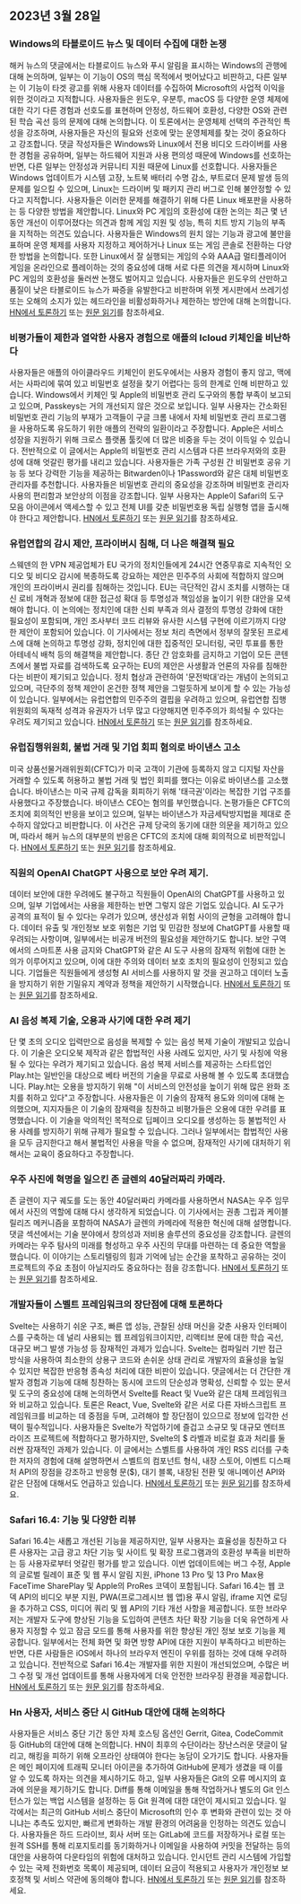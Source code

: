 

<CallToAction />

<Steps>

## 2023년 3월 28일

### Windows의 타블로이드 뉴스 및 데이터 수집에 대한 논쟁

해커 뉴스의 댓글에서는 타블로이드 뉴스와 푸시 알림을 표시하는 Windows의 관행에 대해 논의하며, 일부는 이 기능이 OS의 핵심 목적에서 벗어났다고 비판하고, 다른 일부는 이 기능이 타겟 광고를 위해 사용자 데이터를 수집하여 Microsoft의 사업적 이익을 위한 것이라고 지적합니다. 사용자들은 윈도우, 우분투, macOS 등 다양한 운영 체제에 대한 각기 다른 경험과 선호도를 표현하며 안정성, 하드웨어 호환성, 다양한 OS와 관련된 학습 곡선 등의 문제에 대해 논의합니다. 이 토론에서는 운영체제 선택의 주관적인 특성을 강조하며, 사용자들은 자신의 필요와 선호에 맞는 운영체제를 찾는 것이 중요하다고 강조합니다. 댓글 작성자들은 Windows와 Linux에서 전용 비디오 드라이버를 사용한 경험을 공유하며, 일부는 하드웨어 지원과 사용 편의성 때문에 Windows를 선호하는 반면, 다른 일부는 안정성과 커뮤니티 지원 때문에 Linux를 선호합니다. 사용자들은 Windows 업데이트가 시스템 고장, 노트북 배터리 수명 감소, 부트로더 문제 발생 등의 문제를 일으킬 수 있으며, Linux는 드라이버 및 패키지 관리 버그로 인해 불안정할 수 있다고 지적합니다. 사용자들은 이러한 문제를 해결하기 위해 다른 Linux 배포판을 사용하는 등 다양한 방법을 제안합니다. Linux와 PC 게임의 호환성에 대한 논의는 최근 몇 년 동안 개선이 이루어졌다는 의견과 함께 게임 지원 및 성능, 특히 치트 방지 기능의 부족을 지적하는 의견도 있습니다. 사용자들은 Windows의 원치 않는 기능과 광고에 불만을 표하며 운영 체제를 사용자 지정하고 제어하거나 Linux 또는 게임 콘솔로 전환하는 다양한 방법을 논의합니다. 또한 Linux에서 잘 실행되는 게임의 수와 AAA급 멀티플레이어 게임을 온라인으로 플레이하는 것의 중요성에 대해 서로 다른 의견을 제시하며 Linux와 PC 게임의 호환성을 둘러싼 논쟁도 벌어지고 있습니다. 사용자들은 윈도우의 산만하고 품질이 낮은 타블로이드 뉴스가 짜증을 유발한다고 비판하며 위젯 게시판에서 쓰레기성 또는 오해의 소지가 있는 헤드라인을 비활성화하거나 제한하는 방안에 대해 논의합니다. [HN에서 토론하기](http://news.ycombinator.com/item?id=35323121) 또는 [원문 읽기](https://www.tomshardware.com/news/windows-keeps-feeding-tabloid-news)를 참조하세요.

### 비평가들이 제한과 열악한 사용자 경험으로 애플의 Icloud 키체인을 비난하다

사용자들은 애플의 아이클라우드 키체인이 윈도우에서는 사용자 경험이 좋지 않고, 맥에서는 사파리에 묶여 있고 비밀번호 설정을 찾기 어렵다는 등의 한계로 인해 비판하고 있습니다. Windows에서 키체인 및 Apple의 비밀번호 관리 도구와의 통합 부족이 보고되고 있으며, Passkeys는 거의 개선되지 않은 것으로 보입니다. 일부 사용자는 간소화된 비밀번호 관리 기능의 부재가 고객들이 구글 크롬 내에서 자체 비밀번호 관리 프로그램을 사용하도록 유도하기 위한 애플의 전략의 일환이라고 주장합니다. Apple은 서비스 성장을 지원하기 위해 크로스 플랫폼 툴킷에 더 많은 비중을 두는 것이 이득일 수 있습니다. 전반적으로 이 글에서는 Apple의 비밀번호 관리 시스템과 다른 브라우저와의 호환성에 대해 엇갈린 평가를 내리고 있습니다. 사용자들은 가족 구성원 간 비밀번호 공유 기능 등 보다 강력한 기능을 제공하는 Bitwarden이나 1Password와 같은 대체 비밀번호 관리자를 추천합니다. 사용자들은 비밀번호 관리의 중요성을 강조하며 비밀번호 관리자 사용의 편리함과 보안상의 이점을 강조합니다. 일부 사용자는 Apple이 Safari의 도구 모음 아이콘에서 액세스할 수 있고 전체 UI를 갖춘 비밀번호용 독립 실행형 앱을 출시해야 한다고 제안합니다. [HN에서 토론하기](http://news.ycombinator.com/item?id=35329950) 또는 [원문 읽기](https://cabel.com/2023/03/27/apple-passwords-deserve-an-app/)를 참조하세요.

### 유럽연합의 감시 제안, 프라이버시 침해, 더 나은 해결책 필요

스웨덴의 한 VPN 제공업체가 EU 국가의 정치인들에게 24시간 연중무휴로 지속적인 오디오 및 비디오 감시에 복종하도록 강요하는 제안은 민주주의 사회에 적합하지 않으며 개인의 프라이버시 권리를 침해하는 것입니다. EU는 극단적인 감시 조치를 시행하는 대신 로비 개혁과 정보에 대한 접근성 확대 등 투명성과 책임성을 높이기 위한 대안을 모색해야 합니다. 이 논의에는 정치인에 대한 신뢰 부족과 의사 결정의 투명성 강화에 대한 필요성이 포함되며, 개인 조사부터 코드 리뷰와 유사한 시스템 구현에 이르기까지 다양한 제안이 포함되어 있습니다. 이 기사에서는 정보 처리 측면에서 정부의 잘못된 프로세스에 대해 논의하고 투명성 강화, 정치인에 대한 집중적인 모니터링, 국민 투표를 통한 아테네식 배척 등의 해결책을 제안합니다. 종단 간 암호화를 금지하고 기업이 모든 콘텐츠에서 불법 자료를 검색하도록 요구하는 EU의 제안은 사생활과 언론의 자유를 침해한다는 비판이 제기되고 있습니다. 정치 협상과 관련하여 '문전박대'라는 개념이 논의되고 있으며, 극단주의 정책 제안이 온건한 정책 제안을 그럴듯하게 보이게 할 수 있는 가능성이 있습니다. 일부에서는 유럽연합의 민주주의 결핍을 우려하고 있으며, 유럽연합 집행위원회의 독재적 성격과 유권자가 너무 많고 다양해지면 민주주의가 희석될 수 있다는 우려도 제기되고 있습니다. [HN에서 토론하기](http://news.ycombinator.com/item?id=35321994) 또는 [원문 읽기](https://mullvad.net/en/chatcontrol)를 참조하세요.

### 유럽집행위원회, 불법 거래 및 기업 회피 혐의로 바이낸스 고소

미국 상품선물거래위원회(CFTC)가 미국 고객이 기관에 등록하지 않고 디지털 자산을 거래할 수 있도록 허용하고 불법 거래 및 법인 회피를 했다는 이유로 바이낸스를 고소했습니다. 바이낸스는 미국 규제 감독을 회피하기 위해 '태극권'이라는 복잡한 기업 구조를 사용했다고 주장했습니다. 바이낸스 CEO는 혐의를 부인했습니다. 논평가들은 CFTC의 조치에 회의적인 반응을 보이고 있으며, 일부는 바이낸스가 자금세탁방지법을 제대로 준수하지 않았다고 비판합니다. 이 사건은 규제 당국의 동기에 대한 의문을 제기하고 있으며, 따라서 해커 뉴스의 대부분의 반응은 CFTC의 조치에 대해 회의적으로 비판적입니다. [HN에서 토론하기](http://news.ycombinator.com/item?id=35327996) 또는 [원문 읽기](https://www.docdroid.net/60YAbCz/cftc-binance-pdf)를 참조하세요.

### 직원의 OpenAI ChatGPT 사용으로 보안 우려 제기.

데이터 보안에 대한 우려에도 불구하고 직원들이 OpenAI의 ChatGPT를 사용하고 있으며, 일부 기업에서는 사용을 제한하는 반면 그렇지 않은 기업도 있습니다. AI 도구가 공격의 표적이 될 수 있다는 우려가 있으며, 생산성과 위험 사이의 균형을 고려해야 합니다. 데이터 유출 및 개인정보 보호 위험은 기업 및 민감한 정보에 ChatGPT를 사용할 때 우려되는 사항이며, 일부에서는 비공개 버전의 필요성을 제안하기도 합니다. 보안 구역에서의 스마트폰 사용 금지와 ChatGPT와 같은 AI 도구 사용의 잠재적 위험에 대한 논의가 이루어지고 있으며, 이에 대한 주의와 데이터 보호 조치의 필요성이 인정되고 있습니다. 기업들은 직원들에게 생성형 AI 서비스를 사용하지 말 것을 권고하고 데이터 노출을 방지하기 위한 기밀유지 계약과 정책을 제안하기 시작했습니다. [HN에서 토론하기](http://news.ycombinator.com/item?id=35330438) 또는 [원문 읽기](https://www.darkreading.com/risk/employees-feeding-sensitive-business-data-chatgpt-raising-security-fears)를 참조하세요.

### AI 음성 복제 기술, 오용과 사기에 대한 우려 제기

단 몇 초의 오디오 입력만으로 음성을 복제할 수 있는 음성 복제 기술이 개발되고 있습니다. 이 기술은 오디오북 제작과 같은 합법적인 사용 사례도 있지만, 사기 및 사칭에 악용될 수 있다는 우려가 제기되고 있습니다. 음성 복제 서비스를 제공하는 스타트업인 Play.ht는 일반인을 대상으로 베타 버전의 기술을 무료로 사용해 볼 수 있도록 초대했습니다. Play.ht는 오용을 방지하기 위해 "이 서비스의 안전성을 높이기 위해 많은 완화 조치를 취하고 있다"고 주장합니다. 사용자들은 이 기술의 잠재적 용도와 의미에 대해 논의했으며, 지지자들은 이 기술의 잠재력을 칭찬하고 비평가들은 오용에 대한 우려를 표명했습니다. 이 기술을 악의적인 목적으로 딥페이크 오디오를 생성하는 등 불법적인 사용 사례를 방지하기 위해 규제가 필요할 수 있습니다. 그러나 일부에서는 합법적인 사용을 모두 금지한다고 해서 불법적인 사용을 막을 수 없으며, 잠재적인 사기에 대처하기 위해서는 교육이 중요하다고 주장합니다.

### 우주 사진에 혁명을 일으킨 존 글렌의 40달러짜리 카메라.

존 글렌이 지구 궤도를 도는 동안 40달러짜리 카메라를 사용하면서 NASA는 우주 임무에서 사진의 역할에 대해 다시 생각하게 되었습니다. 이 기사에서는 권총 그립과 케이블 릴리즈 메커니즘을 포함하여 NASA가 글렌의 카메라에 적용한 혁신에 대해 설명합니다. 댓글 섹션에서는 기술 분야에서 창의성과 저비용 솔루션의 중요성을 강조합니다. 글렌의 카메라는 우주 탐사의 미래를 형성하고 우주 사진의 무대를 마련하는 데 중요한 역할을 했습니다. 이 이야기는 스토리텔링의 힘과 기억에 남는 순간을 포착하고 공유하는 것이 프로젝트의 주요 초점이 아닐지라도 중요하다는 점을 강조합니다. [HN에서 토론하기](http://news.ycombinator.com/item?id=35328368) 또는 [원문 읽기](https://petapixel.com/2023/03/23/how-john-glenns-40-camera-forced-nasa-to-rethink-space-missions/)를 참조하세요.

### 개발자들이 스벨트 프레임워크의 장단점에 대해 토론하다

Svelte는 사용하기 쉬운 구조, 빠른 앱 성능, 관찰된 상태 머신을 갖춘 사용자 인터페이스를 구축하는 데 널리 사용되는 웹 프레임워크이지만, 리액티브 문에 대한 학습 곡선, 대규모 버그 발생 가능성 등 잠재적인 과제가 있습니다. Svelte는 컴파일러 기반 접근 방식을 사용하여 최소한의 상용구 코드와 손쉬운 상태 관리로 개발자의 효율성을 높일 수 있지만 복잡한 반응형 종속성 처리에 대한 비판이 있습니다. 댓글에서는 더 간단한 개발자 경험과 기능에 대해 칭찬하는 동시에 코드의 단순성과 명확성, 신뢰할 수 있는 문서 및 도구의 중요성에 대해 논의하면서 Svelte를 React 및 Vue와 같은 대체 프레임워크와 비교하고 있습니다. 토론은 React, Vue, Svelte와 같은 서로 다른 자바스크립트 프레임워크를 비교하는 데 중점을 두며, 고려해야 할 장단점이 있으므로 정보에 입각한 선택이 필수적입니다. 사용자들은 Svelte가 작업하기에 즐겁고 소규모 및 대규모 엔터프라이즈 프로젝트에 적합하다고 평가하지만, Svelte의 $ 라벨과 비로컬 효과 처리를 둘러싼 잠재적인 과제가 있습니다. 이 글에서는 스벨트를 사용하여 개인 RSS 리더를 구축한 저자의 경험에 대해 설명하면서 스벨트의 컴포넌트 형식, 내장 스토어, 이벤트 디스패처 API의 장점을 강조하고 반응형 문($), 대기 블록, 내장된 전환 및 애니메이션 API와 같은 단점에 대해서도 언급하고 있습니다. [HN에서 토론하기](http://news.ycombinator.com/item?id=35324430) 또는 [원문 읽기](https://tyhopp.com/notes/thoughts-on-svelte)를 참조하세요.

### Safari 16.4: 기능 및 다양한 리뷰

Safari 16.4는 새롭고 개선된 기능을 제공하지만, 일부 사용자는 효율성을 칭찬하고 다른 사용자는 고급 광고 차단 기능 및 사이트 및 확장 프로그램과의 호환성 부족을 비판하는 등 사용자로부터 엇갈린 평가를 받고 있습니다. 이번 업데이트에는 버그 수정, Apple의 글로벌 릴레이 표준 및 웹 푸시 알림 지원, iPhone 13 Pro 및 13 Pro Max용 FaceTime SharePlay 및 Apple의 ProRes 코덱이 포함됩니다. Safari 16.4는 웹 코덱 API의 비디오 부분 지원, PWA(프로그레시브 웹 앱)용 푸시 알림, iframe 지연 로딩을 추가하고 CSS, 미디어 쿼리 및 웹 API의 기타 개선 사항을 제공합니다. 또한 브라우저는 개발자 도구에 향상된 기능을 도입하여 콘텐츠 차단 확장 기능을 더욱 유연하게 사용자 지정할 수 있고 잠금 모드를 통해 사용자를 위한 향상된 개인 정보 보호 기능을 제공합니다. 일부에서는 전체 화면 및 화면 방향 API에 대한 지원이 부족하다고 비판하는 반면, 다른 사람들은 iOS에서 하나의 브라우저 엔진이 우위를 점하는 것에 대해 우려하고 있습니다. 전반적으로 Safari 16.4는 개발자를 위한 지원이 개선되었으며, 수많은 버그 수정 및 개선 업데이트를 통해 사용자에게 더욱 안전한 브라우징 환경을 제공합니다. [HN에서 토론하기](http://news.ycombinator.com/item?id=35329961) 또는 [원문 읽기](https://webkit.org/blog/13966/webkit-features-in-safari-16-4/)를 참조하세요.

### Hn 사용자, 서비스 중단 시 GitHub 대안에 대해 논의하다

사용자들은 서비스 중단 기간 동안 자체 호스팅 옵션인 Gerrit, Gitea, CodeCommit 등 GitHub의 대안에 대해 논의합니다. HN이 최후의 수단이라는 장난스러운 댓글이 달리고, 해킹을 피하기 위해 오프라인 상태여야 한다는 농담이 오가기도 합니다. 사용자들은 메인 페이지에 트래픽 모니터 아이콘을 추가하여 GitHub에 문제가 생겼을 때 이를 알 수 있도록 하자는 의견을 제시하기도 하고, 일부 사용자들은 Git의 오류 메시지의 효과에 의문을 제기하기도 합니다. Diff를 통해 이메일을 통해 작업하거나 별도의 Git 인스턴스가 있는 백업 시스템을 설정하는 등 Git 원격에 대한 대안이 제시되고 있습니다. 일각에서는 최근의 GitHub 서비스 중단이 Microsoft의 인수 후 변화와 관련이 있는 것 아니냐는 추측도 있지만, 빠르게 변화하는 개발 환경의 어려움을 인정하는 의견도 있습니다. 사용자들은 하드 드라이브, 회사 서버 또는 GitLab에 코드를 저장하거나 로컬 또는 원격 SSH를 통해 리포지토리를 동기화하거나 이메일을 사용하여 커밋을 전달하는 등의 대안을 사용하여 다운타임의 위험에 대처하고 있습니다. 인시던트 관리 시스템에 가입할 수 있는 국제 전화번호 목록이 제공되며, 데이터 요금이 적용되고 사용자가 개인정보 보호정책 및 서비스 약관에 동의해야 합니다. [HN에서 토론하기](http://news.ycombinator.com/item?id=35325709) 또는 [원문 읽기](https://www.githubstatus.com/incidents/52z0j6phhnjs)를 참조하세요.

</Steps>
